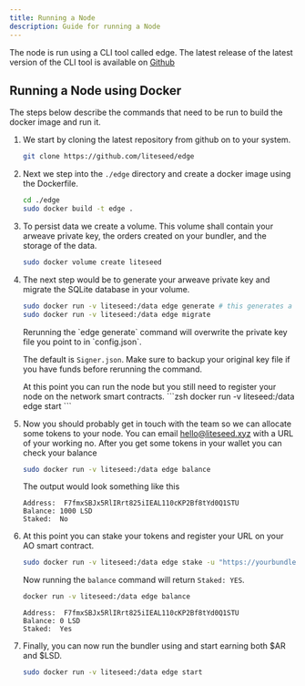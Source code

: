 ```yaml
---
title: Running a Node
description: Guide for running a Node
---
```


The node is run using a CLI tool called edge. The latest release of the latest version of the CLI tool is available on [Github](https://github.com/liteseed/edge/releases)

## Running a Node using Docker

The steps below describe the commands that need to be run to build the docker image and run it.


<Steps>

1.  We start by cloning the latest repository from github on to your system.
    ```zsh
    git clone https://github.com/liteseed/edge
    ```

2. Next we step into the `./edge` directory and create a docker image using the Dockerfile.
    ```zsh
    cd ./edge
    sudo docker build -t edge .
    ```

3. To persist data we create a volume. This volume shall contain your arweave private key, the orders created on your bundler, and the storage of the data.
    ```zsh
    sudo docker volume create liteseed
    ```

4. The next step would be to generate your arweave private key and migrate the SQLite database in your volume.
    ```zsh
    sudo docker run -v liteseed:/data edge generate # this generates a new wallet with a new private key
    sudo docker run -v liteseed:/data edge migrate
    ```
   
    <Aside type="danger" title="`edge generate` command will overwrite existing file">
      Rerunning the `edge generate` command will overwrite the private key file you point to in `config.json`.

      The default is `Signer.json`. Make sure to backup your original key file if you have funds before rerunning the command.
    </Aside>
   At this point you can run the node but you still need to register your node on the network smart contracts.
    ```zsh
    docker run -v liteseed:/data edge start
    ```
  
5. Now you should probably get in touch with the team so we can allocate some tokens to your node.
    You can email hello@liteseed.xyz with a URL of your working no.
    After you get some tokens in your wallet you can check your balance

    ```zsh
    sudo docker run -v liteseed:/data edge balance
    ```

   The output would look something like this
    ```
    Address:  F7fmxSBJx5RlIRrt825iIEAL110cKP2Bf8tYd0Q1STU
    Balance: 1000 LSD
    Staked:  No
    ```
  
  6. At this point you can stake your tokens and register your URL on your AO smart contract.
      ```zsh
      sudo docker run -v liteseed:/data edge stake -u "https://yourbundlerurl.com"
      ```

      Now running the `balance` command will return `Staked: YES`.
      ```zsh
      docker run -v liteseed:/data edge balance
      ```

      ```
      Address:  F7fmxSBJx5RlIRrt825iIEAL110cKP2Bf8tYd0Q1STU
      Balance: 0 LSD
      Staked:  Yes
      ```

  7. Finally, you can now run the bundler using and start earning both $AR and $LSD. 
      ```zsh
      sudo docker run -v liteseed:/data edge start
      ```
</Steps>
